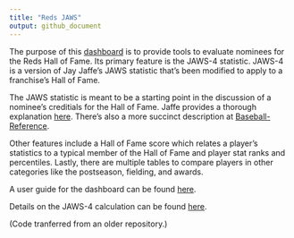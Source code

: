 ```yaml
---
title: "Reds JAWS"
output: github_document
---
```


The purpose of this [dashboard](https://erbo.shinyapps.io/jaws4/) is to provide tools to evaluate nominees for the Reds Hall of Fame. Its primary feature is the JAWS-4 statistic. JAWS-4 is a version of Jay Jaffe's JAWS statistic that's been modified to apply to a franchise's Hall of Fame.

The JAWS statistic is meant to be a starting point in the discussion of a nominee's creditials for the Hall of Fame. Jaffe provides a thorough explanation [here](https://www.si.com/mlb/2017/11/27/hall-fame-jaws-intro-2018-ballot). There's also a more succinct description at [Baseball-Reference](https://www.baseball-reference.com/about/jaws.shtml).

Other features include a Hall of Fame score which relates a player's statistics to a typical member of the Hall of Fame and player stat ranks and percentiles. Lastly, there are multiple tables to compare players in other categories like the postseason, fielding, and awards.  


A user guide for the dashboard can be found [here](https://raw.githack.com/ercbk/red-jaws/master/docs/documentation.html).  

Details on the JAWS-4 calculation can be found [here](https://raw.githack.com/ercbk/red-jaws/master/docs/notes.html).

(Code tranferred from an older repository.)